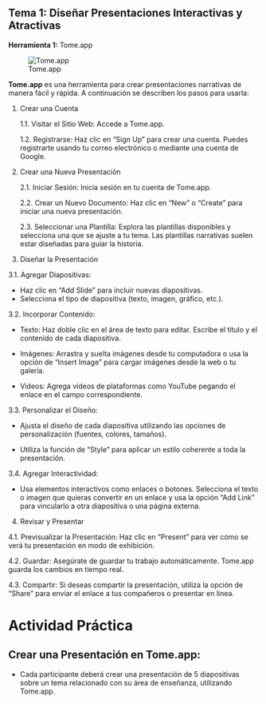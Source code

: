 :::{.justify}
## Tema 1: Diseñar Presentaciones Interactivas y Atractivas

**Herramienta 1:** Tome.app

![Tome.app](../images/tome-logo.png){with=40px}

**Tome.app** es una herramienta para crear presentaciones narrativas de manera fácil y rápida. A continuación se describen los pasos para usarla:

1. Crear una Cuenta

    1.1. Visitar el Sitio Web: Accede a Tome.app.
    
    1.2. Registrarse: Haz clic en "Sign Up" para crear una cuenta. Puedes registrarte usando tu correo electrónico o mediante una cuenta de Google.

2. Crear una Nueva Presentación

    2.1. Iniciar Sesión: Inicia sesión en tu cuenta de Tome.app.

    2.2. Crear un Nuevo Documento: Haz clic en "New" o "Create" para iniciar una nueva presentación.

    2.3. Seleccionar una Plantilla: Explora las plantillas disponibles y selecciona una que se ajuste a tu tema. Las plantillas narrativas suelen estar diseñadas para guiar la historia.

3. Diseñar la Presentación

3.1. Agregar Diapositivas:

-   Haz clic en "Add Slide" para incluir nuevas diapositivas.
-   Selecciona el tipo de diapositiva (texto, imagen, gráfico, etc.).

3.2. Incorporar Contenido:

-   Texto: Haz doble clic en el área de texto para editar. Escribe el título y el contenido de cada diapositiva.

-   Imágenes: Arrastra y suelta imágenes desde tu computadora o usa la opción de "Insert Image" para cargar imágenes desde la web o tu galería.

-   Videos: Agrega videos de plataformas como YouTube pegando el enlace en el campo correspondiente.

3.3. Personalizar el Diseño:

- Ajusta el diseño de cada diapositiva utilizando las opciones de personalización (fuentes, colores, tamaños).

-   Utiliza la función de "Style" para aplicar un estilo coherente a toda la presentación.

3.4. Agregar Interactividad:

-   Usa elementos interactivos como enlaces o botones. Selecciona el texto o imagen que quieras convertir en un enlace y usa la opción "Add Link" para vincularlo a otra diapositiva o una página externa.

4. Revisar y Presentar

4.1.    Previsualizar la Presentación: Haz clic en "Present" para ver cómo se verá tu presentación en modo de exhibición.

4.2. Guardar: Asegúrate de guardar tu trabajo automáticamente. Tome.app guarda los cambios en tiempo real.

4.3. Compartir: Si deseas compartir la presentación, utiliza la opción de "Share" para enviar el enlace a tus compañeros o presentar en línea.

# Actividad Práctica

## Crear una Presentación en Tome.app:

-   Cada participante deberá crear una presentación de 5 diapositivas sobre un tema relacionado con su área de enseñanza, utilizando Tome.app.
:::